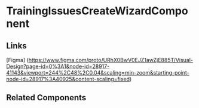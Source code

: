 <!-- training-issues-create-wizard.stories.mdx -->


<Meta title="QTD Components/evaluation/training-issues/training-issues-create-wizard/README" component={TrainingIssuesCreateWizardComponent} />

# TrainingIssuesCreateWizardComponent

<ArgsTable of={TrainingIssuesCreateWizardComponent} />

## Links

[Figma] (https://www.figma.com/proto/URhX0BwV0EJZ1awZjE885T/Visual-Design?page-id=0%3A1&node-id=28917-41143&viewport=244%2C48%2C0.04&scaling=min-zoom&starting-point-node-id=28917%3A40925&content-scaling=fixed)

## Related Components
